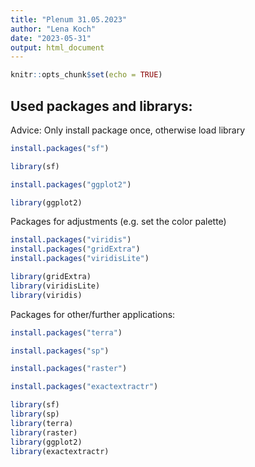 ```yaml
---
title: "Plenum 31.05.2023"
author: "Lena Koch"
date: "2023-05-31"
output: html_document
---
```


```r
knitr::opts_chunk$set(echo = TRUE)
```

## Used packages and librarys:

Advice: Only install package once, otherwise load library


```r
install.packages("sf")
```

```r
library(sf)
```

```r
install.packages("ggplot2")
```

```r
library(ggplot2)
```

Packages for adjustments (e.g. set the color palette)

```r
install.packages("viridis")
install.packages("gridExtra")
install.packages("viridisLite")
```

```r
library(gridExtra)
library(viridisLite)
library(viridis)
```

Packages for other/further applications:

```r
install.packages("terra")
```

```r
install.packages("sp")
```

```r
install.packages("raster")
```

```r
install.packages("exactextractr")
```

```r
library(sf)
library(sp)
library(terra)
library(raster)
library(ggplot2)
library(exactextractr)
```


